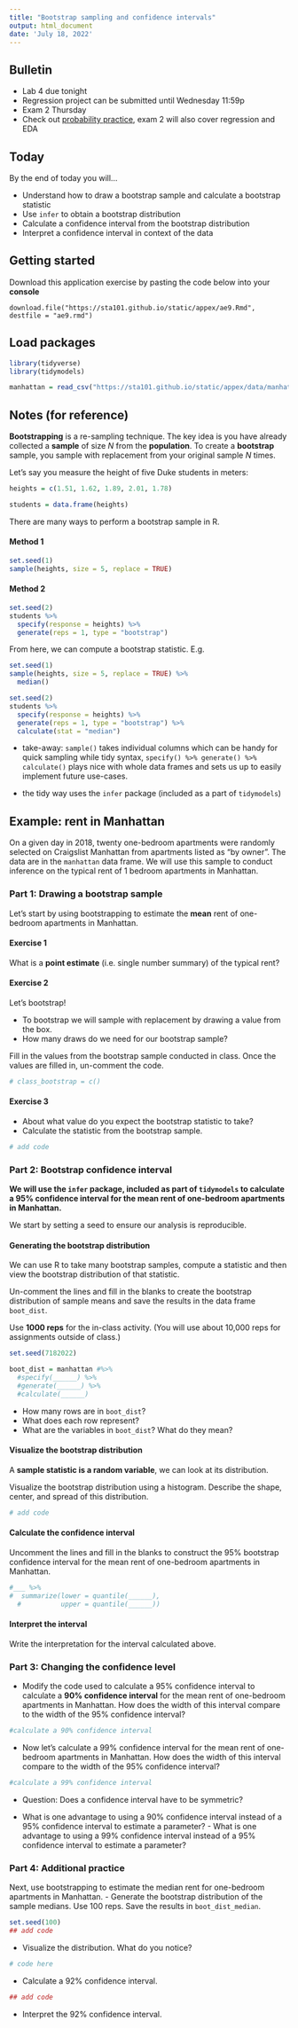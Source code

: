 ```yaml
---
title: "Bootstrap sampling and confidence intervals"
output: html_document
date: 'July 18, 2022'
---
```


## Bulletin

- Lab 4 due tonight
- Regression project can be submitted until Wednesday 11:59p
- Exam 2 Thursday
- Check out [probability practice](https://sta101.github.io/practice/), exam 2 will also cover regression and EDA

## Today

By the end of today you will...

- Understand how to draw a bootstrap sample and calculate a bootstrap statistic 
- Use `infer` to obtain a bootstrap distribution 
- Calculate a confidence interval from the bootstrap distribution
- Interpret a confidence interval in context of the data 

## Getting started

Download this application exercise by pasting the code below into your **console**

```
download.file("https://sta101.github.io/static/appex/ae9.Rmd",
destfile = "ae9.rmd")
```

## Load packages

```r
library(tidyverse)
library(tidymodels)
```

```r
manhattan = read_csv("https://sta101.github.io/static/appex/data/manhattan.csv")
```

## Notes (for reference)

**Bootstrapping** is a re-sampling technique. The key idea is you have already collected a **sample** of size $N$ from the **population**. To create a **bootstrap** sample, you sample with replacement from your original sample $N$ times.

Let's say you measure the height of five Duke students in meters:

```r
heights = c(1.51, 1.62, 1.89, 2.01, 1.78)

students = data.frame(heights)
```

There are many ways to perform a bootstrap sample in R.

#### Method 1

```r
set.seed(1)
sample(heights, size = 5, replace = TRUE)
```

#### Method 2

```r
set.seed(2)
students %>%
  specify(response = heights) %>%
  generate(reps = 1, type = "bootstrap")
```

From here, we can compute a bootstrap statistic. E.g.

```r
set.seed(1)
sample(heights, size = 5, replace = TRUE) %>%
  median()

set.seed(2)
students %>%
  specify(response = heights) %>%
  generate(reps = 1, type = "bootstrap") %>%
  calculate(stat = "median")

```

- take-away: `sample()` takes individual columns which can be handy for quick sampling while tidy syntax, `specify() %>% generate() %>% calculate()` plays nice with whole data frames and sets us up to easily implement future use-cases.

- the tidy way uses the `infer` package (included as a part of `tidymodels`)


## Example: rent in Manhattan

On a given day in 2018, twenty one-bedroom apartments were randomly selected on Craigslist Manhattan from apartments listed as "by owner". The data are in the `manhattan` data frame.  We will use this sample to conduct inference on the typical rent of 1 bedroom apartments in Manhattan. 

### Part 1: Drawing a bootstrap sample

Let's start by using bootstrapping to estimate the **mean** rent of one-bedroom apartments in Manhattan. 

#### Exercise 1

What is a **point estimate** (i.e. single number summary) of the typical rent? 

#### Exercise 2

Let's bootstrap! 

- To bootstrap we will sample with replacement by drawing a value from the box. 
- How many draws do we need for our bootstrap sample? 

Fill in  the values from the bootstrap sample conducted in class. Once the values are filled in, un-comment the code. 

```r
# class_bootstrap = c()

```

#### Exercise 3

- About what value do you expect the bootstrap statistic to take? 
- Calculate the statistic from the bootstrap sample. 

```r
# add code

```

### Part 2: Bootstrap confidence interval

**We will use the `infer` package, included as part of `tidymodels` to calculate a 95% confidence interval for the mean rent of one-bedroom apartments in Manhattan.**

We start by setting a seed to ensure our analysis is reproducible. 

#### Generating the bootstrap distribution

We can use R to take many bootstrap samples, compute a statistic and then view the bootstrap distribution of that statistic.

Un-comment the lines and fill in the blanks to create the bootstrap distribution of sample means and save the results in the data frame `boot_dist`.    

Use **1000 reps** for the in-class activity. (You will use about 10,000 reps for assignments outside of class.)

```r
set.seed(7182022)

boot_dist = manhattan #%>%
  #specify(______) %>%
  #generate(______) %>%
  #calculate(______)
```

- How many rows are in `boot_dist`? 
- What does each row represent? 
- What are the variables in `boot_dist`? What do they mean?

#### Visualize the bootstrap distribution 

A **sample statistic is a random variable**, we can look at its distribution.

Visualize the bootstrap distribution using a histogram. Describe the shape, center, and spread of this distribution. 

```r
# add code

```

#### Calculate the confidence interval

Uncomment the lines and fill in the blanks to construct the 95% bootstrap confidence interval for the mean rent of one-bedroom apartments in Manhattan. 

```r
#___ %>%
#  summarize(lower = quantile(______),
  #          upper = quantile(______))
```

#### Interpret the interval

Write the interpretation for the interval calculated above. 

### Part 3: Changing the confidence level 

- Modify the code used to calculate a 95% confidence interval to calculate a **90% confidence interval** for the mean rent of one-bedroom apartments in Manhattan. How does the width of this interval compare to the width of the 95% confidence interval? 

```r
#calculate a 90% confidence interval
```

- Now let's calculate a 99% confidence interval for the mean rent of one-bedroom apartments in Manhattan. How does the width of this interval compare to the width of the 95% confidence interval? 

```r
#calculate a 99% confidence interval
```

- Question: Does a confidence interval have to be symmetric?

- What is one advantage to using a 90% confidence interval instead of a 95% confidence interval to estimate a parameter? - What is one advantage to using a 99% confidence interval instead of a 95% confidence interval to estimate a parameter? 

### Part 4: Additional practice

Next, use bootstrapping to estimate the median rent for one-bedroom apartments in Manhattan. 
- Generate the bootstrap distribution of the sample medians. Use 100 reps. Save the results in `boot_dist_median`.

```r
set.seed(100)
## add code
```

- Visualize the distribution. What do you notice?

```r
# code here
```


- Calculate a 92% confidence interval. 

```r
## add code
```

- Interpret the 92% confidence interval. 



